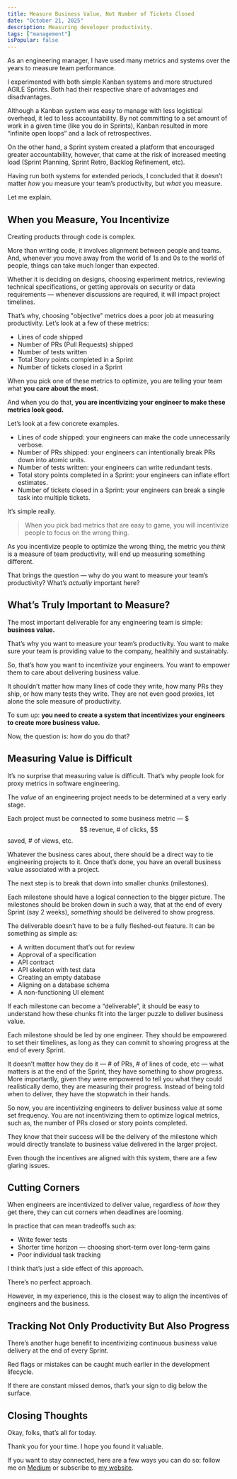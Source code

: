 ```yaml
---
title: Measure Business Value, Not Number of Tickets Closed
date: "October 21, 2025"
description: Measuring developer productivity.
tags: ["management"]
isPopular: false
---
```

As an engineering manager, I have used many metrics and systems over the years to measure team performance. 

I experimented with both simple Kanban systems and more structured AGILE Sprints. Both had their respective share of advantages and disadvantages. 

Although a Kanban system was easy to manage with less logistical overhead, it led to less accountability. By not committing to a set amount of work in a given time (like you do in Sprints), Kanban resulted in more “infinite open loops” and a lack of retrospectives. 

On the other hand, a Sprint system created a platform that encouraged greater accountability, however, that came at the risk of increased meeting load (Sprint Planning, Sprint Retro, Backlog Refinement, etc). 

Having run both systems for extended periods, I concluded that it doesn’t matter *how* you measure your team’s productivity, but *what* you measure. 

Let me explain.
## When you Measure, You Incentivize
Creating products through code is complex. 

More than writing code, it involves alignment between people and teams. And, whenever you move away from the world of 1s and 0s to the world of people, things can take much longer than expected. 

Whether it is deciding on designs, choosing experiment metrics, reviewing technical specifications, or getting approvals on security or data requirements — whenever discussions are required, it will impact project timelines. 

That’s why, choosing "objective" metrics does a poor job at measuring productivity. Let’s look at a few of these metrics:
- Lines of code shipped
- Number of PRs (Pull Requests) shipped
- Number of tests written
- Total Story points completed in a Sprint
- Number of tickets closed in a Sprint

When you pick one of these metrics to optimize, you are telling your team what **you care about the most.**

And when you do that, **you are incentivizing your engineer to make these metrics look good.**

Let’s look at a few concrete examples. 
- Lines of code shipped: your engineers can make the code unnecessarily verbose.
- Number of PRs shipped: your engineers can intentionally break PRs down into atomic units. 
- Number of tests written: your engineers can write redundant tests.
- Total story points completed in a Sprint: your engineers can inflate effort estimates.
- Number of tickets closed in a Sprint: your engineers can break a single task into multiple tickets.

It’s simple really. 

> When you pick bad metrics that are easy to game, you will incentivize people to focus on the wrong thing. 

As you incentivize people to optimize the wrong thing, the metric you *think* is a measure of team productivity, will end up measuring something different. 

That brings the question — why do you want to measure your team’s productivity? What’s *actually* important here? 
## What’s Truly Important to Measure? 
The most important deliverable for any engineering team is simple: **business value.**

That’s why you want to measure your team’s productivity. You want to make sure your team is providing value to the company, healthily and sustainably. 

So, that’s how you want to incentivize your engineers. You want to empower them to care about delivering business value. 

It shouldn’t matter how many lines of code they write, how many PRs they ship, or how many tests they write. They are not even good proxies, let alone the sole measure of productivity. 

To sum up: **you need to create a system that incentivizes your engineers to create more business value.**

Now, the question is: how do you do that? 
## Measuring Value is Difficult
It’s no surprise that measuring value is difficult. That’s why people look for proxy metrics in software engineering. 

The *value* of an engineering project needs to be determined at a very early stage. 

Each project must be connected to some business metric — $$$ revenue, # of clicks, $$ saved, # of views, etc. 

Whatever the business cares about, there should be a direct way to tie engineering projects to it. Once that’s done, you have an overall business value associated with a project. 

The next step is to break that down into smaller chunks (milestones). 

Each milestone should have a logical connection to the bigger picture. The milestones should be broken down in such a way, that at the end of every Sprint (say 2 weeks), *something* should be delivered to show progress. 

The deliverable doesn’t have to be a fully fleshed-out feature. It can be something as simple as: 
- A written document that’s out for review
- Approval of a specification
- API contract 
- API skeleton with test data 
- Creating an empty database 
- Aligning on a database schema 
- A non-functioning UI element 

If each milestone can become a “deliverable”, it should be easy to understand how these chunks fit into the larger puzzle to deliver business value. 

Each milestone should be led by one engineer. They should be empowered to set their timelines, as long as they can commit to showing progress at the end of every Sprint. 

It doesn’t matter how they do it — # of PRs, # of lines of code, etc — what matters is at the end of the Sprint, they have something to show progress. More importantly, given they were empowered to tell you what they could realistically demo, they are measuring their progress. Instead of being told when to deliver, they have the stopwatch in their hands. 

So now, you are incentivizing engineers to deliver business value at some set frequency. You are not incentivizing them to optimize logical metrics, such as, the number of PRs closed or story points completed. 

They know that their success will be the delivery of the milestone which would directly translate to business value delivered in the larger project. 

Even though the incentives are aligned with this system, there are a few glaring issues. 
## Cutting Corners
When engineers are incentivized to deliver value, regardless of *how* they get there, they can cut corners when deadlines are looming. 

In practice that can mean tradeoffs such as:
- Write fewer tests 
- Shorter time horizon — choosing short-term over long-term gains
- Poor individual task tracking 

I think that’s just a side effect of this approach. 

There’s no perfect approach. 

However, in my experience, this is the closest way to align the incentives of engineers and the business. 
## Tracking Not Only Productivity But Also Progress
There’s another huge benefit to incentivizing continuous business value delivery at the end of every Sprint. 

Red flags or mistakes can be caught much earlier in the development lifecycle. 

If there are constant missed demos, that’s your sign to dig below the surface. 

## Closing Thoughts
Okay, folks, that’s all for today. 

Thank you for your time. I hope you found it valuable.

If you want to stay connected, here are a few ways you can do so: follow me on [Medium](https://medium.com/@irtizahafiz) or subscribe to [my website](https://irtizahafiz.com/newsletter?utm_source=medium).

 